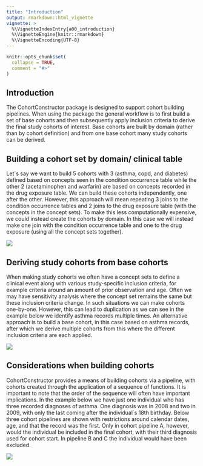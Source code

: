---
title: "Introduction"
output: rmarkdown::html_vignette
vignette: >
  %\VignetteIndexEntry{a00_introduction}
  %\VignetteEngine{knitr::rmarkdown}
  %\VignetteEncoding{UTF-8}
---

```{r, include = FALSE}
knitr::opts_chunk$set(
  collapse = TRUE,
  comment = "#>"
)
```

## Introduction

The CohortConstructor package is designed to support cohort building pipelines. When using the package the general workflow is to first build a set of base cohorts and then subsequently apply inclusion criteria to derive the final study cohorts of interest. Base cohorts are built by domain (rather than by cohort definition) and from one base cohort many study cohorts can be derived.

## Building a cohort set by domain/ clinical table

Let´s say we want to build 5 cohorts with 3 (asthma, copd, and diabetes) defined based on concepts seen in the condition occurrence table while the other 2 (acetaminophen and warfarin) are based on concepts recorded in the drug exposure table. We can build these cohorts independently, one after the other. However, this approach will mean repeating 3 joins to the condition occurrence tables and 2 joins to the drug exposure table (with the concepts in the concept sets). To make this less computationally expensive, we could instead create the cohorts by domain. In this case we will instead make one join with the condition occurrence table and one to the drug exposure (using all the concept sets together).

![](images/cohort_by_domain.png)

## Deriving study cohorts from base cohorts

When making study cohorts we often have a concept sets to define a clinical event along with various study-specific inclusion criteria, for example criteria around an amount of prior observation and age. Often we may have sensitivity analysis where the concept set remains the same but these inclusion criteria change. In such situations we can make cohorts one-by-one. However, this can lead to duplication as we can see in the example below we identify asthma records multiple times. An alternative approach is to build a base cohort, in this case based on asthma records, after which we derive multiple cohorts from this where the different inclusion criteria are each applied.

![](images/combined_cohort.png)

## Considerations when building cohorts

CohortConstructor provides a means of building cohorts via a pipeline, with cohorts created through the application of a sequence of functions. It is important to note that the order of the sequence will often have important implications. In the example below we have just one individual who has three recorded diagnoses of asthma. One diagnosis was in 2008 and two in 2009, with only the last coming after the individual´s 18th birthday. Below three cohort pipelines are shown with restrictions around calendar dates, age, and that the record was the first. Only in cohort pipeline A, however, would the individual be included in the final cohort, with their third diagnosis used for cohort start. In pipeline B and C the individual would have been excluded.  



![](images/pipeline.png)
